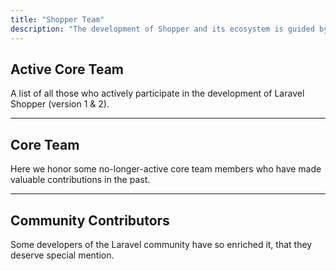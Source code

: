 ```yaml
---
title: "Shopper Team"
description: "The development of Shopper and its ecosystem is guided by an international team, some of whom have chosen to be featured below."
---
```




## Active Core Team

A list of all those who actively participate in the development of Laravel Shopper (version 1 & 2).

<Teams status="core-team" />

---

## Core Team

Here we honor some no-longer-active core team members who have made valuable contributions in the past.

<Teams status="core-focus" />

---

## Community Contributors

Some developers of the Laravel community have so enriched it, that they deserve special mention.

<Teams status="community" />
